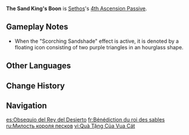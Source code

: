 {{Talent Infobox
|image         = Talent The Sand King's Boon.png
|character     = Sethos
|type          = 4th Ascension Passive
|info          = Sethos gains the "Scorching Sandshade" effect, increasing the DMG dealt by [[Royal Reed Archery|Shadowpiercing Shot]]s by 700% of Sethos's [[Elemental Mastery]].<br>The Scorching Sandshade effect will be canceled when any of the following conditions are met:<br><ul><li> 5s after a Shadowpiercing Shot first hits an opponent.</li><li> After 4 Shadowpiercing Shots strike opponents.</li></ul><br>When a Shadowpiercing Shot affected by Scorching Sandshade first hits an opponent, Sethos will regain Scorching Sandshade after 15s.
|scale_att1    = Elemental Mastery
|utility1      = Additive Base DMG Bonus
}}
'''The Sand King's Boon''' is [[Sethos]]'s [[4th Ascension Passive]].

==Gameplay Notes==
* When the "Scorching Sandshade" effect is active, it is denoted by a floating icon consisting of two purple triangles in an hourglass shape.

==Other Languages==
{{Other Languages
|en       = The Sand King's Boon
|zhs      = 砂王的赐礼
|zhs_rm   = Shāwáng de Cìlǐ
|zht      = 砂王的賜禮
|zht_rm   = Shāwáng de Cìlǐ
|zh_tl    = 
|ja       = 砂王からの賜物
|ja_rm    = Saou kara no Tamamono{{Assumed}}
|ja_tl    = The Sand King's Boon
|ko       = 모래왕의 선물
|ko_rm    = 
|ko_tl    = 
|es       = Obsequio del Rey del Desierto
|es_tl    = The King of the Desert's Gift
|fr       = Bénédiction du roi des sables
|fr_tl    = The Sand King's Blessing
|ru       = Милость короля песков
|ru_tl    = The King of Sands' Boon
|th       = The Sand King's Boon
|vi       = Quà Tặng Của Vua Cát
|vi_tl    = 
|de       = Segen des Sandkönigs
|de_tl    = Boon of the Sand King
|id       = The Sand King's Boon
|pt       = Bênção do Rei das Areias
|pt_tl    = 
|tr       = Kum Kralının Nimeti
|tr_tl    = 
|it       = Manna del Re delle sabbie
|it_tl    = 
}}

==Change History==
{{Change History|4.7}}

==Navigation==
{{Talent Navbox|Sethos}}

[[es:Obsequio del Rey del Desierto]]
[[fr:Bénédiction du roi des sables]]
[[ru:Милость короля песков]]
[[vi:Quà Tặng Của Vua Cát]]
